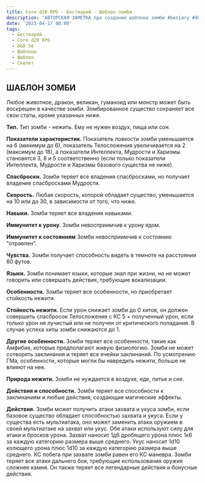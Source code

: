 ```yaml
---
title: Core d20 RPG - Бестиарий - Шаблон зомби
description: 'АВТОРСКАЯ ЗАМЕТКА про создание шаблона зомби #besiary #dnd5e #template #zombie #cored20rpg'
date: '2023-04-17 08:00'
tags:
  - Бестиарий
  - Core d20 RPG
  - D&D 5e
  - Шаблоны
  - Шаблон
  - Скелет
---
```


## ШАБЛОН ЗОМБИ

Любое животное, дракон, великан, гуманоид или монстр может быть воскрешен в качестве зомби. Зомбированное существо сохраняет все свои статы, кроме указанных ниже.

**Тип.** Тип зомби - нежить. Ему не нужен воздух, пища или сон.

**Показатели характеристик.** Показатель ловкости зомби уменьшается на 6 (минимум до 6), показатель Телосложения увеличивается на 2 (максимум до 18), а показатели Интеллекта, Мудрости и Харизмы становятся 3, 8 и 5 соответственно (если только показатели Интеллекта, Мудрости и Харизмы базового существа не ниже).

**Спасброски.** Зомби теряет все владения спасбросками, но получает владение спасбросками Мудрости.

**Скорость.** Любая скорость, которой обладает существо, уменьшается на 10 или до 30, в зависимости от того, что ниже.

**Навыки.** Зомби теряет все владения навыками.

**Иммунитет к урону.** Зомби невосприимчив к урону ядом.

**Иммунитет к состояниям** Зомби невосприимчив к состоянию "отравлен".

**Чувства.** Зомби получает способность видеть в темноте на расстоянии 60 футов.

**Языки.** Зомби понимает языки, которые знал при жизни, но не может говорить или совершать действия, требующие вокализации.

**Особенности.** Зомби теряет все особенности, но приобретает стойкость нежити.

**Стойкость нежити.** Если урон снижает зомби до 0 хитов, он должен совершить спасбросок Телосложения с КС 5 + полученный урон, если только урон не лучистый или не получен от критического попадания. В случае успеха хиты зомби снижаются до 1.

**Другие особенности.** Зомби теряет все особенности, такие как Амфибия, которые предполагают живую физиологию. Зомби не может сотворять заклинания и теряет все ячейки заклинаний. По усмотрению ГМа, особенности, которые могли бы навредить нежити, больше не влияют на нее.

**Природа нежити.** Зомби не нуждается в воздухе, еде, питье и сне.

**Действия и способности.** Зомби теряет все способности к заклинаниям и любые действия, создающие магические эффекты.

**Действия.** Зомби может получить атаки захвата и укуса зомби, если базовое существо обладает способностью захвата и укуса. Если у существа есть мультиатака, оно может заменить атаки оружием в своей мультиатаке на захват или укус. Обе атаки используют силу для атаки и бросков урона. Захват наносит 1д6 дробящего урона плюс 1к6 за каждую категорию размера выше среднего. Укус наносит 1d10 колющего урона плюс 1d10 за каждую категорию размера выше среднего. КС побега при захвате зомби равен его КС маневра. Зомби теряет все атаки дальнего боя, требующие использования оружия сложнее камня. Он также теряет все легендарные действия и бонусные действия.